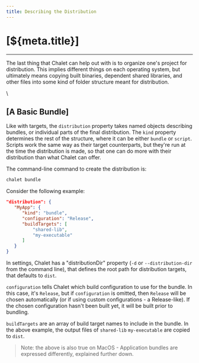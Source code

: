 ```yaml
---
title: Describing the Distribution
---
```


# [${meta.title}]

---

The last thing that Chalet can help out with is to organize one's project for distribution. This implies different things on each operating system, but ultimately means copying built binaries, dependent shared libraries, and other files into some kind of folder structure meant for distribution.

\\

## [A Basic Bundle]

Like with targets, the `distribution` property takes named objects describing bundles, or individual parts of the final distribution.
The `kind` property determines the rest of the structure, where it can be either `bundle` or `script`. Scripts work the same way as their target counterparts, but they're run at the time the distribution is made, so that one can do more with their distribution than what Chalet can offer.

The command-line command to create the distribution is:

```bash
chalet bundle
```

Consider the following example:

```json
"distribution": {
   "MyApp": {
      "kind": "bundle",
      "configuration": "Release",
      "buildTargets": [
          "shared-lib",
          "my-executable"
      ]
   }
}
```

In settings, Chalet has a "distributionDir" property (`-d` or `--distribution-dir` from the command line), that defines the root path for distribution targets, that defaults to `dist`. 

`configuration` tells Chalet which build configuration to use for the bundle. In this case, it's `Release`, but if `configuration` is omitted, then `Release` will be chosen automatically (or if using custom configurations - a Release-like). If the chosen configuration hasn't been built yet, it will be built prior to bundling.

`buildTargets` are an array of build target names to include in the bundle. In the above example, the output files of `shared-lib` `my-executable` are copied to `dist`. 

> Note: the above is also true on MacOS - Application bundles are expressed differently, explained further down.





<!-- nav:/creating-targets:/build-commands -->
